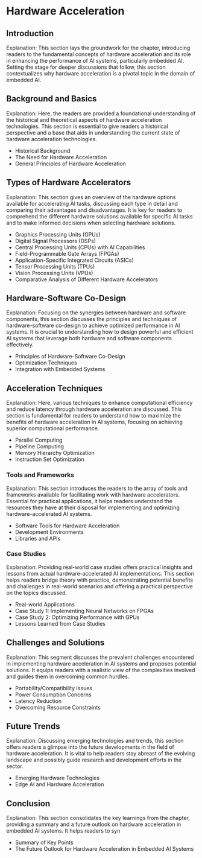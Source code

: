 # Hardware Acceleration

## Introduction

Explanation: This section lays the groundwork for the chapter, introducing readers to the fundamental concepts of hardware acceleration and its role in enhancing the performance of AI systems, particularly embedded AI. Setting the stage for deeper discussions that follow, this section contextualizes why hardware acceleration is a pivotal topic in the domain of embedded AI.

## Background and Basics

Explanation: Here, the readers are provided a foundational understanding of the historical and theoretical aspects of hardware acceleration technologies. This section is essential to give readers a historical perspective and a base that aids in understanding the current state of hardware acceleration technologies.

- Historical Background 
- The Need for Hardware Acceleration
- General Principles of Hardware Acceleration

## Types of Hardware Accelerators

Explanation: This section gives an overview of the hardware options available for accelerating AI tasks, discussing each type in detail and comparing their advantages and disadvantages. It is key for readers to comprehend the different hardware solutions available for specific AI tasks and to make informed decisions when selecting hardware solutions.

- Graphics Processing Units (GPUs)
- Digital Signal Processors (DSPs)
- Central Processing Units (CPUs) with AI Capabilities
- Field-Programmable Gate Arrays (FPGAs)
- Application-Specific Integrated Circuits (ASICs)
- Tensor Processing Units (TPUs)
- Vision Processing Units (VPUs)
- Comparative Analysis of Different Hardware Accelerators

## Hardware-Software Co-Design

Explanation: Focusing on the synergies between hardware and software components, this section discusses the principles and techniques of hardware-software co-design to achieve optimized performance in AI systems. It is crucial to understanding how to design powerful and efficient AI systems that leverage both hardware and software components effectively.

- Principles of Hardware-Software Co-Design
- Optimization Techniques
- Integration with Embedded Systems

## Acceleration Techniques

Explanation: Here, various techniques to enhance computational efficiency and reduce latency through hardware acceleration are discussed. This section is fundamental for readers to understand how to maximize the benefits of hardware acceleration in AI systems, focusing on achieving superior computational performance.

- Parallel Computing 
- Pipeline Computing
- Memory Hierarchy Optimization
- Instruction Set Optimization

### Tools and Frameworks

Explanation: This section introduces the readers to the array of tools and frameworks available for facilitating work with hardware accelerators. Essential for practical applications, it helps readers understand the resources they have at their disposal for implementing and optimizing hardware-accelerated AI systems.

- Software Tools for Hardware Acceleration 
- Development Environments 
- Libraries and APIs 

### Case Studies

Explanation: Providing real-world case studies offers practical insights and lessons from actual hardware-accelerated AI implementations. This section helps readers bridge theory with practice, demonstrating potential benefits and challenges in real-world scenarios and offering a practical perspective on the topics discussed.

- Real-world Applications 
- Case Study 1: Implementing Neural Networks on FPGAs
- Case Study 2: Optimizing Performance with GPUs 
- Lessons Learned from Case Studies 

## Challenges and Solutions

Explanation: This segment discusses the prevalent challenges encountered in implementing hardware acceleration in AI systems and proposes potential solutions. It equips readers with a realistic view of the complexities involved and guides them in overcoming common hurdles.

- Portability/Compatibility Issues
- Power Consumption Concerns 
- Latency Reduction 
- Overcoming Resource Constraints

## Future Trends

Explanation: Discussing emerging technologies and trends, this section offers readers a glimpse into the future developments in the field of hardware acceleration. It is vital to help readers stay abreast of the evolving landscape and possibly guide research and development efforts in the sector.

- Emerging Hardware Technologies
- Edge AI and Hardware Acceleration

## Conclusion

Explanation: This section consolidates the key learnings from the chapter, providing a summary and a future outlook on hardware acceleration in embedded AI systems. It helps readers to syn

- Summary of Key Points
- The Future Outlook for Hardware Acceleration in Embedded AI Systems 
